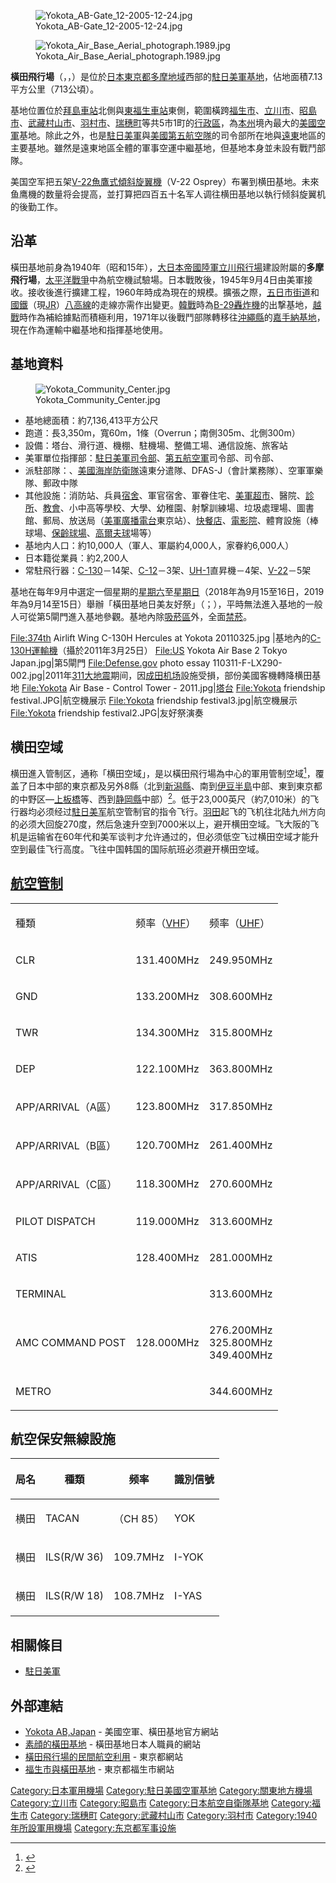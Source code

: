 {{NoteTA
|1=zh-cn:横田空军基地; zh-hk:橫田空軍基地; zh-tw:橫田飛行場;
}}
{{Infobox military installation
| name = 橫田飛行場
| ensign = 
| ensign_size =
| native_name = {{lang|ja|横田飛行場}}<br>Yokota Hikōjō
| partof = <!-- for elements within a larger site -->
| location = [[東京都|東京都]][[福生市|福生市]]
| nearest_town = <!-- used in military test site infobox -->
| country = [[日本|日本]]
| image = U.S. Air Force C-130 Hercules aircraft with the 36th Airlift Squadron are parked on the flightline during a readiness week exercise at Yokota Air Base, Japan, Oct. 7, 2013 131007-F-PM645-014.jpg
| alt = US Air Force C-130 Hercules of the 36th Airlift Squadron parked on the Yokota flight-line during 2013.
| caption = <!-- US Air Force [[Lockheed_C-130_Hercules|C-130 Hercules]] of the [[36th_Airlift_Squadron|36th Airlift Squadron]] parked on the Yokota flight-line during 2013. The aircraft feature the 'YJ' Yokota [[tail_code|tail code]]. -->
| image2 = Pacific Air Forces.png
| image2_size = 100px
| alt2 = 
| caption2 = 
| type = 美国空军基地
| coordinates = {{coord|35|44|55|N|139|20|55|E|display=inline,title}}
| gridref = 
| image_map = 
| image_mapsize = 
| image_map_alt = 
| image_map_caption = 
| pushpin_map = Japan Tokyo#Japan
| pushpin_mapsize = 
| pushpin_map_alt = 
| pushpin_map_caption = 
| pushpin_relief = 
| pushpin_image = 
| pushpin_label = 橫田飛行場
| pushpin_label_position = bottom
| pushpin_mark = Airplane_silhouette.svg
| pushpin_marksize = 
| ownership = <!-- Various (leased by [[日本国政府|日本国政府]] and made available to the US) -->
| operator = [[美国空军|美国空军]]
| controlledby = [[美国太平洋空军|美国太平洋空军]]
| open_to_public = <!-- for out of use sites/sites with museums etc -->
| site_other_label = <!-- for renaming "Other facilities" in infobox -->
| site_other = <!-- for other sorts of facilities – radar types etc -->  
| site_area = <!-- area of site m2, km2 square mile etc -->
| code = <!--facility/installation code, applies to US -->
| built = {{Start date|1940}}（時稱多摩飛行場）
| used = 1940（[[昭和|昭和]]15年） – 至今<!--{{End date|1946}} -->
| builder = 
| materials = 
| height = <!-- height of tallest part, not above sea level -->
| length = <!-- for border fences or other DMZs -->
| fate = <!--changed from demolished parameter-->
| condition = 營運中
| battles = 
| events = 
| current_commander = <!-- current commander -->
| past_commanders = <!-- past notable commander(s) -->
| garrison = {{Link-en|美國空軍第374空運聯隊|374th Airlift Wing|美國空軍374空運聯隊}}
| occupants = <!-- squadrons only -->
| designations = 
| website = {{Official URL}}
<!-- begin airfield information  -->
| IATA = OKO
| ICAO = RJTY
| FAA = 
| TC = 
| LID = 
| GPS = 
| WMO = 476420
| elevation = {{Convert|140.8|m|0}}
| r1-number = 18/36
| r1-length = {{Convert|3353|m|0}}
| r1-surface = [[混凝土|混凝土]]
| h1-number = 
| h1-length = <!-- {{Convert| |m|0}} -->
| h1-surface = 
| airfield_other_label = <!-- for renaming "Other facilities" in infobox -->
| airfield_other = <!-- for other sorts of airfield facilities -->
<!--  end airfield information   -->
| footnotes = 來源：日本[[航行资料汇编|航行资料汇编]]<ref name="AIP">[https://web.archive.org/web/20110722105350/https://aisjapan.mlit.go.jp/ AIS Japan]</ref>
}}
[[File:Yokota_AB-Gate_12-2005-12-24.jpg|thumb]]

[[File:Yokota_Air_Base_Aerial_photograph.1989.jpg|thumb]]

'''橫田飛行場'''（{{jpn|j=橫田飛行場|rm=Yokota Hikōjō|hg=よこたひこうじょう}}，{{lang-en|Yokota Air Base}}，{{airport codes|OKO|RJTY}}）是位於[[日本|日本]][[東京都|東京都]][[多摩地域|多摩地域]]西部的[[駐日美軍|駐日美軍]][[軍事基地|基地]]，佔地面積7.13平方公里（713公頃）。

基地位置位於[[拜島車站|拜島車站]]北側與[[東福生車站|東福生車站]]東側，範圍橫跨[[福生市|福生市]]、[[立川市|立川市]]、[[昭島市|昭島市]]、[[武藏村山市|武藏村山市]]、[[羽村市|羽村市]]、[[瑞穗町_(東京都)|瑞穗町]]等共5市1町的[[行政區|行政區]]，為[[本州|本州]]境內最大的[[美國空軍|美國空軍]]基地。除此之外，也是[[駐日美軍|駐日美軍]]與[[美國第五航空隊|美國第五航空隊]]的司令部所在地與[[遠東|遠東]]地區的主要基地。雖然是遠東地區全體的軍事空運中繼基地，但基地本身並未設有戰鬥部隊。

美国空军把五架[[V-22魚鷹式傾斜旋翼機|V-22魚鷹式傾斜旋翼機]]（V-22 Osprey）布署到横田基地。未來鱼鹰機的数量将会提高，並打算把四百五十名军人调往横田基地以執行倾斜旋翼机的後勤工作。

== 沿革 ==
橫田基地前身為1940年（昭和15年），[[大日本帝國陸軍|大日本帝國陸軍]][[立川飛行場|立川飛行場]]建設附屬的'''多摩飛行場'''，[[太平洋戰爭|太平洋戰爭]]中為航空機試驗場。日本戰敗後，1945年9月4日由美軍接收。接收後進行擴建工程，1960年時成為現在的規模。擴張之際，[[五日市街道|五日市街道]]和[[日本國有鐵道|國鐵]]（現[[東日本旅客鐵道|JR]]）[[八高線|八高線]]的走線亦需作出變更。[[韓戰|韓戰]]時為[[B-29轟炸機|B-29轟炸機]]的出撃基地，[[越戰|越戰]]時作為補給據點而積極利用，1971年以後戰鬥部隊轉移往[[沖繩縣|沖繩縣]]的[[嘉手納基地|嘉手納基地]]，現在作為運輸中繼基地和指揮基地使用。

== 基地資料 ==
[[File:Yokota_Community_Center.jpg|thumb]]
*基地總面積：約7,136,413平方公尺 
*跑道：長3,350m，寬60m，1條（Overrun；南側305m、北側300m）
*設備：塔台、滑行道、機棚、駐機場、整備工場、通信設施、旅客站
*美軍單位指揮部：[[駐日美軍司令部|駐日美軍司令部]]、[[美國第五航空軍|第五航空軍]]司令部、{{Link-en|美國空軍第374空運聯隊|374th Airlift Wing|374空運聯隊}}司令部、{{link-en|聯合國軍後方司令部 (日本)|United Nations Command–Rear|聯合國軍後方司令部}}
*派駐部隊：{{Link-en|美國空軍第730航空機動中隊|730th Air Mobility Squadron|730航空機動中隊}}、[[美國海岸防衛隊|美國海岸防衛隊]]遠東分遣隊、DFAS-J（會計業務隊）、空軍軍樂隊、郵政中隊
*其他設施：消防站、兵員[[宿舍|宿舍]]、軍官宿舍、軍眷住宅、[[美軍超市|美軍超市]]、醫院、[[診所|診所]]、[[教會|教會]]、小中高等學校、大學、幼稚園、射撃訓練場、垃圾處理場、圖書館、郵局、放送局（[[美軍廣播電台|美軍廣播電台]]東京站）、[[快餐店|快餐店]]、[[電影院|電影院]]、體育設施（棒球場、[[保齡球場|保齡球場]]、[[高爾夫球|高爾夫球]]場等）
*基地内人口：約10,000人（軍人、軍屬約4,000人，家眷約6,000人）
*日本籍從業員：約2,200人
*常駐飛行器：[[C-130|C-130]]－14架、[[C-12|C-12]]－3架、[[UH-1|UH-1]]直昇機－4架、[[V-22|V-22]]－5架

基地在每年9月中選定一個星期的[[星期六|星期六]]至[[星期日|星期日]]（2018年為9月15至16日，2019年為9月14至15日）舉辦「橫田基地日美友好祭」（{{lang-ja|横田基地日米友好祭}}；{{lang-en|Japanese-American Friendship Festival}}），平時無法進入基地的一般人可從第5閘門進入基地參觀。基地內除[[吸菸區|吸菸區]]外，全面[[禁菸|禁菸]]。

<gallery>
File:374th Airlift Wing C-130H Hercules at Yokota 20110325.jpg |基地內{{Link-en|美國空軍第374空運聯隊|374th Airlift Wing|美國空軍374空運聯隊}}的[[C-130運輸機|C-130H運輸機]]（攝於2011年3月25日）
File:US Yokota Air Base 2 Tokyo Japan.jpg|第5閘門
File:Defense.gov photo essay 110311-F-LX290-002.jpg|2011年[[311大地震|311大地震]]期间，因[[成田机场|成田机场]]設施受損，部份美國客機轉降横田基地
File:Yokota Air Base - Control Tower - 2011.jpg|[[塔台|塔台]]
File:Yokota friendship festival.JPG|航空機展示
File:Yokota friendship festival3.jpg|航空機展示
File:Yokota friendship festival2.JPG|友好祭演奏
</gallery>
<!--
== 橫田空域 ==
当基地では1都8県におよぶ広大な「橫田空域」と呼ばれる空域の管理権を持っており、2006年10月の時点では高度約7000m～約3600mの上空に6段階の階段状に広がっている。この空域は米軍の管制下にあり、民間航空機が当該空域を飛行する場合は米軍からの航空管制を受けなければならない。米軍では申請さえあれば民間航空機の管制業務を実施するようにしているが、日米間での管制業務の移管が面倒なために、[[羽田空港|羽田空港]]を離発着する民間航空機は橫田空域を避けており、飛行ルートの障害となっていた。2006年10月27日、日米両政府による空域一部返還交渉の結果、橫田空域のうち南半分の約40%が日本側に返還されることが決定した。羽田空港の4本目の滑走路が運用開始される2009年末に間に合うよう、空域返還は2008年9月までに実現する予定。南半分返還後の橫田空域は高度約5500m～約2400mの5段階の階段状となる。これにより、羽田空港を利用する民航機が橫田空域を迂回する必要がなくなるため、年間約180億円の経済効果があると試算されている。約180億円の内訳は、燃料費削減による効果が約66億円分、飛行時間短縮による運航コスト低減効果が36億円分、旅客利便性向上効果が77億円分とされる。羽田空港の年間発着回数は約296,000回から407,000回へと増加する。時間短縮効果は、羽田出発便のうち中國地方・北部九州行きで3分、関西地方・南部九州・沖縄行きで約2分、羽田到着便では2分以上となる。
-->

==横田空域==
横田進入管制区，通称「横田空域」，是以橫田飛行場為中心的軍用管制空域<ref>{{Cite web |script-title=en:Who really controls the airspace over central Japan? |publisher={{lang|en|[[日本時報|Japan Times]]}} |author={{lang|en|Philip Brasor}} |date=2020-02-29 |url=https://www.japantimes.co.jp/news/2020/02/29/national/media-national/really-controls-airspace-central-japan/ |archiveurl=https://web.archive.org/web/20201203020226/https://www.japantimes.co.jp/news/2020/02/29/national/media-national/really-controls-airspace-central-japan/ |archivedate=2020-12-03 |accessdate=2020-03-11 |dead-url=no }}</ref>，覆盖了日本中部的東京都及另外8縣（北到[[新潟縣|新潟縣]]、南到[[伊豆半島|伊豆半島]]中部、東到東京都的中野区―[[上板橋|上板橋]]等、西到[[静岡縣|静岡縣]]中部）<ref name="國土交通省">{{Cite web |script-title=ja:進入管制区・特別管制区 |publisher={{lang|ja|[[国土交通省|国土交通省]]}} |url=https://www.mlit.go.jp/koku/15_bf_000342.html |archiveurl=https://web.archive.org/web/20200923004943/https://www.mlit.go.jp/koku/15_bf_000342.html |archivedate=2020-09-23 |accessdate=2020-06-07 |dead-url=yes }}</ref>。低于23,000英尺（約7,010米）的飞行器均必须经过[[駐日美军|駐日美军]]航空管制官的指令飞行。[[東京國際機場|羽田]]起飞的飞机往北陆九州方向的必须大回旋270度，然后急速升空到7000米以上，避开横田空域。飞大阪的飞机是运输省在60年代和美军谈判才允许通过的，但必须低空飞过横田空域才能升空到最佳飞行高度。飞往中国韩国的国际航班必须避开横田空域。

== [[航空交通管制|航空管制]] ==
{|class="wikitable"
|種類
|频率（[[VHF|VHF]]）
|频率（[[UHF|UHF]]）
|-
|CLR
|131.400MHz
|249.950MHz
|-
|GND
|133.200MHz
|308.600MHz
|-
|TWR
|134.300MHz
|315.800MHz
|-
|DEP
|122.100MHz
|363.800MHz
|-
|APP/ARRIVAL（A區）
|123.800MHz
|317.850MHz
|-
|APP/ARRIVAL（B區）
|120.700MHz
|261.400MHz
|-
|APP/ARRIVAL（C區）
|118.300MHz
|270.600MHz
|-
|PILOT DISPATCH
|119.000MHz
|313.600MHz
|-
|ATIS
|128.400MHz
|281.000MHz
|-
|TERMINAL
|
|313.600MHz
|-
|AMC COMMAND POST
|128.000MHz
|276.200MHz<br/>
325.800MHz<br/>
349.400MHz
|-
|METRO
|
|344.600MHz
|}

== 航空保安無線設施 ==
{|class="wikitable"
!局名
!種類
!频率
!識別信號
|-
|横田
|TACAN
|（CH 85）
|YOK
|-
|横田
|ILS(R/W 36)
|109.7MHz
|I-YOK
|-
|横田
|ILS(R/W 18)
|108.7MHz
|I-YAS
|}

== 相關條目 ==
* [[駐日美軍|駐日美軍]]

== 外部連結==
* [http://www.yokota.af.mil/ Yokota AB,Japan] {{Wayback|url=http://www.yokota.af.mil/ |date=20121103221529 }} - 美國空軍、橫田基地官方網站
* [https://web.archive.org/web/20061117230630/http://www.geocities.jp/rhpqq324/ 素顔的橫田基地] - 橫田基地日本人職員的網站
* [https://web.archive.org/web/20061107073440/http://www.chijihon.metro.tokyo.jp/kiti/minkan/minkan.htm 橫田飛行場的民間航空利用] - 東京都網站
* [https://web.archive.org/web/20061006013747/http://www.city.fussa.tokyo.jp/aboutfussa/others/88vtda0000002qxj.html 福生市與橫田基地] - 東京都福生市網站

{{美國太平洋空軍}}
{{DEFAULTSORT:Yokota Hikojo}}
[[Category:日本軍用機場|Category:日本軍用機場]]
[[Category:駐日美國空軍基地|Category:駐日美國空軍基地]]
[[Category:關東地方機場|Category:關東地方機場]]
[[Category:立川市|Category:立川市]]
[[Category:昭島市|Category:昭島市]]
[[Category:日本航空自衛隊基地|Category:日本航空自衛隊基地]]
[[Category:福生市|Category:福生市]]
[[Category:瑞穗町|Category:瑞穗町]]
[[Category:武藏村山市|Category:武藏村山市]]
[[Category:羽村市|Category:羽村市]]
[[Category:1940年所設軍用機場|Category:1940年所設軍用機場]]
[[Category:东京都军事设施|Category:东京都军事设施]]